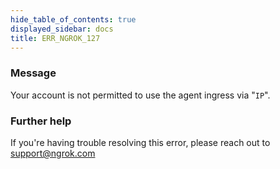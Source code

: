 ```yaml
---
hide_table_of_contents: true
displayed_sidebar: docs
title: ERR_NGROK_127
---
```


### Message

Your account is not permitted to use the agent ingress via "`IP`".

<ErrorDetails />

### Further help

If you're having trouble resolving this error, please reach out to [support@ngrok.com](mailto:support@ngrok.com?subject=Help%20with%20ERR_NGROK_127)
